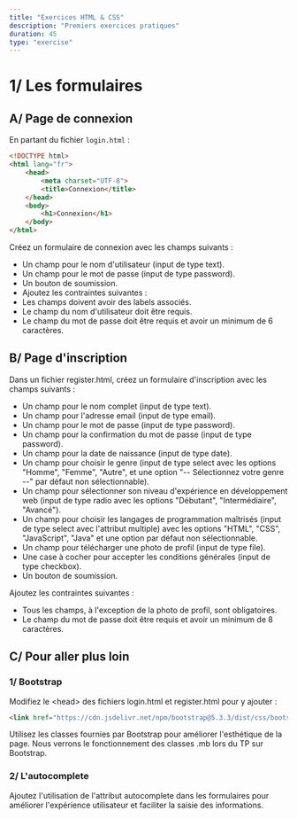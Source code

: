 ```yaml
---
title: "Exercices HTML & CSS"
description: "Premiers exercices pratiques"
duration: 45
type: "exercise"
---
```


# 1/ Les formulaires

## A/ Page de connexion

En partant du fichier `login.html` :

```html
<!DOCTYPE html>
<html lang="fr">
    <head>
        <meta charset="UTF-8">
        <title>Connexion</title>
    </head>
    <body>
        <h1>Connexion</h1>
    </body>
</html>
```
Créez un formulaire de connexion avec les champs suivants :
- Un champ pour le nom d'utilisateur (input de type text).
- Un champ pour le mot de passe (input de type password).
- Un bouton de soumission.
- Ajoutez les contraintes suivantes :
- Les champs doivent avoir des labels associés.
- Le champ du nom d'utilisateur doit être requis.
- Le champ du mot de passe doit être requis et avoir un minimum de 6 caractères.

## B/ Page d'inscription

Dans un fichier register.html, créez un formulaire d'inscription avec les champs suivants :

- Un champ pour le nom complet (input de type text).
- Un champ pour l'adresse email (input de type email).
- Un champ pour le mot de passe (input de type password).
- Un champ pour la confirmation du mot de passe (input de type password).
- Un champ pour la date de naissance (input de type date).
- Un champ pour choisir le genre (input de type select avec les options "Homme", "Femme", "Autre", et une option "-- Sélectionnez votre genre --" par défaut non sélectionnable).
- Un champ pour sélectionner son niveau d'expérience en développement web (input de type radio avec les options "Débutant", "Intermédiaire", "Avancé").
- Un champ pour choisir les langages de programmation maîtrisés (input de type select avec l&apos;attribut multiple) avec les options "HTML", "CSS", "JavaScript", "Java" et une option par défaut non sélectionnable.
- Un champ pour télécharger une photo de profil (input de type file).
- Une case à cocher pour accepter les conditions générales (input de type checkbox).
- Un bouton de soumission.

Ajoutez les contraintes suivantes :

- Tous les champs, à l'exception de la photo de profil, sont obligatoires.
- Le champ du mot de passe doit être requis et avoir un minimum de 8 caractères.

## C/ Pour aller plus loin
### 1/ Bootstrap
Modifiez le &lt;head&gt; des fichiers login.html et register.html pour y ajouter :

```html
<link href="https://cdn.jsdelivr.net/npm/bootstrap@5.3.3/dist/css/bootstrap.min.css" rel="stylesheet" integrity="sha384-QWTKZyjpPEjISv5WaRU9OFeRpok6YctnYmDr5pNlyT2bRjXh0JMhjY6hW+ALEwIH" crossorigin="anonymous">
```
Utilisez les classes fournies par Bootstrap pour améliorer l'esthétique de la page. Nous verrons le fonctionnement des classes .mb lors du TP sur Bootstrap.

### 2/ L'autocomplete
Ajoutez l'utilisation de l'attribut autocomplete dans les formulaires pour améliorer l'expérience utilisateur et faciliter la saisie des informations.